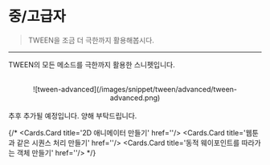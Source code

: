 
# 중/고급자

> TWEEN을 조금 더 극한까지 활용해봅시다.

---

TWEEN의 모든 메소드를 극한까지 활용한 스니펫입니다.

<br/>
<center>![tween-advanced](/images/snippet/tween/advanced/tween-advanced.png) </center>
<br/>

<Callout emoji="🙏">
  추후 추가될 예정입니다. 양해 부탁드립니다.
</Callout>

{/*
<Cards>
    <Cards.Card title='2D 애니메이터 만들기' href=''/>
    <Cards.Card title='웹툰과 같은 시퀀스 처리 만들기' href=''/>
    <Cards.Card title='동적 웨이포인트를 따라가는 객체 만들기' href=''/>
</Cards>
*/}
